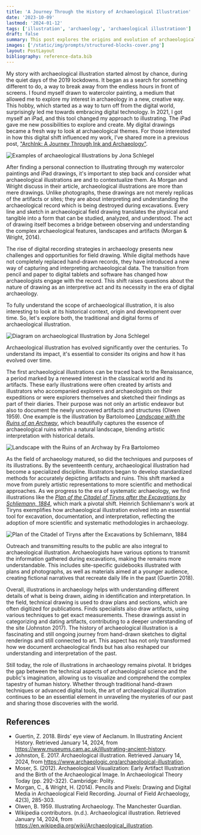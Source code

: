 ```yaml
---
title: 'A Journey Through the History of Archaeological Illustration'
date: '2023-10-09'
lastmod: '2024-01-12'
tags: ['illustration', 'archaeology', 'archaeological illustratioon']
draft: false
summary: This post explores the origins and evolution of archaeological illustration, charting its journey from early documentations to a professional field.
images: ['/static/img/prompts/structured-blocks-cover.png']
layout: PostLayout
bibliography: reference-data.bib
---
```


My story with archaeological illustration started almost by chance, during the quiet days of the 2019 lockdowns. It began as a search for something different to do, a way to break away from the endless hours in front of screens. I found myself drawn to watercolor painting, a medium that allowed me to explore my interest in archaeology in a new, creative way. This hobby, which started as a way to turn off from the digital world, surprisingly led me towards embracing digital technology. In 2021, I got myself an iPad, and this tool changed my approach to illustrating. The iPad gave me new possibilities to explore and create. My digital drawings became a fresh way to look at archaeological themes. For those interested in how this digital shift influenced my work, I’ve shared more in a previous post, ["ArchInk: A Journey Through Ink and Archaeology"](/blog/archInk-a-journey-through-ink-and-archaeology).

![Examples of archaeological Illustrations by Jona Schlegel](/static/img/blog/ArchaeoIllustration/emergenceOfArchaeoIllustration.jpg)

After finding a personal connection to illustrating through my watercolor paintings and iPad drawings, it's important to step back and consider what archaeological illustrations are and to contextualize them. As Morgan and Wright discuss in their article, archaeological illustrations are more than mere drawings. Unlike photographs, these drawings are not merely replicas of the artifacts or sites; they are about interpreting and understanding the archaeological record which is being destroyed during excavations. Every line and sketch in archaeological field drawing translates the physical and tangible into a form that can be studied, analyzed, and understood. The act of drawing itself becomes a bridge between observing and understanding the complex archaeological features, landscapes and artifacts (Morgan & Wright, 2014).

The rise of digital recording strategies in archaeology presents new challenges and opportunities for field drawing. While digital methods have not completely replaced hand-drawn records, they have introduced a new way of capturing and interpreting archaeological data. The transition from pencil and paper to digital tablets and software has changed how archaeologists engage with the record. This shift raises questions about the nature of drawing as an interpretive act and its necessity in the era of digital archaeology​​.

To fully understand the scope of archaeological illustration, it is also interesting to look at its historical context, origin and development over time. So, let's explore both, the traditional and digital forms of archaeological illustration​​.

![Diagram on archaeological Illustration by Jona Schlegel](/static/img/blog/ArchaeoIllustration/archaeoIllu.jpg)

Archaeological illustration has evolved significantly over the centuries. To understand its impact, it's essential to consider its origins and how it has evolved over time.

The first archaeological illustrations can be traced back to the Renaissance, a period marked by a renewed interest in the classical world and its artifacts. These early illustrations were often created by artists and illustrators who accompanied explorers and archaeologists on their expeditions or were explorers themselves and sketched their findings as part of their diaries. Their purpose was not only an artistic endeavor but also to document the newly uncovered artifacts and structures (Olwen 1959). One example is the illustration by Bartolomeo [_Landscape with the Ruins of an Archway_](<https://commons.wikimedia.org/wiki/File:Landscape_with_the_Ruins_of_an_Archway_(SM_16240az).png>), which beautifully captures the essence of archaeological ruins within a natural landscape, blending artistic interpretation with historical details.

![Landscape with the Ruins of an Archway by Fra Bartolomeo](https://upload.wikimedia.org/wikipedia/commons/thumb/7/7f/Landscape_with_the_Ruins_of_an_Archway_%28SM_16240az%29.png/1280px-Landscape_with_the_Ruins_of_an_Archway_%28SM_16240az%29.png)

As the field of archaeology matured, so did the techniques and purposes of its illustrations. By the seventeenth century, archaeological illustration had become a specialized discipline. Illustrators began to develop standardized methods for accurately depicting artifacts and ruins. This shift marked a move from purely artistic representations to more scientific and methodical approaches. As we progress to the era of systematic archaeology, we find illustrations like the [_Plan of the Citadel of Tiryns after the Excavations by Schliemann, 1884_](https://commons.wikimedia.org/wiki/File:Plan_citadelle_Tirynthe_d%27apr%C3%A8s_fouilles_de_Schliemann_en_1884.jpg), which mark a pivotal shift. Heinrich Schliemann's work at Tiryns exemplifies how archaeological illustration evolved into an essential tool for excavation, documentation, and interpretation, reflecting the adoption of more scientific and systematic methodologies in archaeology.

![Plan of the Citadel of Tiryns after the Excavations by Schliemann, 1884](https://commons.wikimedia.org/wiki/File:Plan_citadelle_Tirynthe_d%27apr%C3%A8s_fouilles_de_Schliemann_en_1884.jpg)

Outreach and transmitting results to the public are also integral to archaeological illustration. Archaeologists have various options to transmit the information gathered during excavations, making the remains more understandable. This includes site-specific guidebooks illustrated with plans and photographs, as well as materials aimed at a younger audience, creating fictional narratives that recreate daily life in the past (​Guertin 2018).

Overall, illustrations in archaeology helps with understanding different details of what is being drawn, aiding in identification and interpretation. In the field, technical drawing is used to draw plans and sections, which are often digitized for publications. Finds specialists also draw artifacts, using various techniques to get exact measurements. These drawings assist in categorizing and dating artifacts, contributing to a deeper understanding of the site​​ (Johnston 2017). The history of archaeological illustration is a fascinating and still ongoing journey from hand-drawn sketches to digital renderings and still connected to art. This aspect has not only transformed how we document archaeological finds but has also reshaped our understanding and interpretation of the past.

Still today, the role of illustrations in archaeology remains pivotal. It bridges the gap between the technical aspects of archaeological science and the public's imagination, allowing us to visualize and comprehend the complex tapestry of human history. Whether through traditional hand-drawn techniques or advanced digital tools, the art of archaeological illustration continues to be an essential element in unraveling the mysteries of our past and sharing those discoveries with the world.

## References

- Guertin, Z. 2018. Birds' eye view of Aeclanum. In Illustrating Ancient History. Retrieved January 14, 2024, from https://www.museums.cam.ac.uk/illustrating-ancient-history.
- Johnston, E. 2017. Archaeological illustration. Retrieved January 14, 2024, from https://www.archaeologic.org/archaeological-illustration.
- Moser, S. (2012). Archaeological Visualization: Early Artifact Illustration and the Birth of the Archaeological Image. In Archaeological Theory Today (pp. 292-322). Cambridge: Polity.
- Morgan, C., & Wright, H. (2014). Pencils and Pixels: Drawing and Digital Media in Archaeological Field Recording. Journal of Field Archaeology, 42(3), 285-303.
- Olwen, B. 1959. Illustrating Archaeology. The Manchester Guardian.
- Wikipedia contributors. (n.d.). Archaeological illustration. Retrieved January 14, 2024, from https://en.wikipedia.org/wiki/Archaeological_illustration.
